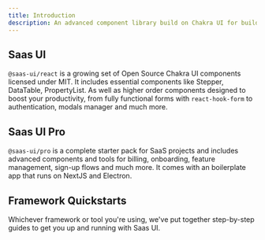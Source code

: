 ```yaml
---
title: Introduction
description: An advanced component library build on Chakra UI for building high quality SaaS products at speed.
---
```


## Saas UI

`@saas-ui/react` is a growing set of Open Source Chakra UI components licensed under MIT.
It includes essential components like Stepper, DataTable, PropertyList. As well as higher order components designed to boost your productivity,
from fully functional forms with `react-hook-form` to authentication, modals manager and much more.

<QuickLink
  href="/docs/getting-started"
  width="50%"
  mt="8"
  title="Quickstarts"
  description="Get started quickly with Saas UI."
  label="Get started"
/>

## Saas UI Pro

`@saas-ui/pro` is a complete starter pack for SaaS projects and includes advanced components and tools for billing, onboarding, feature management, sign-up flows and much more.
It comes with an boilerplate app that runs on NextJS and Electron.

<QuickLink
  href="/#pricing"
  width="50%"
  mt="8"
  title="Pre-order"
  description="Pre-order now to get access to the private beta."
  label="Pre-order now"
/>

## Framework Quickstarts

Whichever framework or tool you're using, we've put together step-by-step guides
to get you up and running with Saas UI.

<FrameworkLinks />
